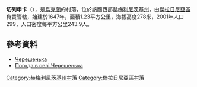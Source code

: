 {{coord|49|18|13|N|27|29|20|E|scale:100000|display=title}}

'''切列申卡'''（{{lang-uk|Черешенька}}），是[[烏克蘭|烏克蘭]]的村落，位於該國西部[[赫梅利尼茨基州|赫梅利尼茨基州]]，由[[傑拉日尼亞區|傑拉日尼亞區]]負責管轄，始建於1647年，面積1.23平方公里，海拔高度278米，2001年人口299，人口密度每平方公里243.9人。

==參考資料==
*[http://w1.c1.rada.gov.ua/pls/z7503/A005?rdat1=23.06.2015&rf7571=43663 Черешенька]
* [http://weather.in.ua/ua/hmel'nickaja/28256 Погода в селі Черешенька] {{Wayback|url=http://weather.in.ua/ua/hmel'nickaja/28256 |date=20111220170751 }}

{{DEFAULTSORT:Черешенька}}
[[Category:赫梅利尼茨基州村落|Category:赫梅利尼茨基州村落]]
[[Category:傑拉日尼亞區村落|Category:傑拉日尼亞區村落]]


{{Khmelnytskyi-geo-stub}}